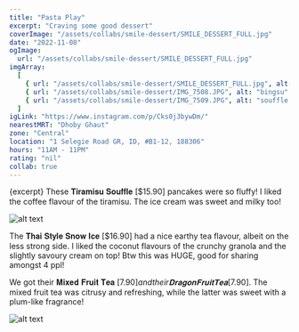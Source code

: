 ```yaml
---
title: "Pasta Play"
excerpt: "Craving some good dessert"
coverImage: "/assets/collabs/smile-dessert/SMILE_DESSERT_FULL.jpg"
date: "2022-11-08"
ogImage:
  url: "/assets/collabs/smile-dessert/SMILE_DESSERT_FULL.jpg"
imgArray:
  [
    { url: "/assets/collabs/smile-dessert/SMILE_DESSERT_FULL.jpg", alt: "full dessert shot" },
    { url: "/assets/collabs/smile-dessert/IMG_7508.JPG", alt: "bingsu" },
    { url: "/assets/collabs/smile-dessert/IMG_7509.JPG", alt: "souffle pancakes" },
  ]
igLink: "https://www.instagram.com/p/Cks0j3bywDm/"
nearestMRT: "Dhoby Ghaut"
zone: "Central"
location: "1 Selegie Road GR, ID, #B1-12, 188306"
hours: "11AM - 11PM"
rating: "nil"
collab: true
---
```


{excerpt} These 𝐓𝐢𝐫𝐚𝐦𝐢𝐬𝐮 𝐒𝐨𝐮𝐟𝐟𝐥𝐞 [$15.90] pancakes were so fluffy! I liked the coffee flavour of the tiramisu. The ice cream was sweet and milky too!

![alt text](/assets/collabs/smile-dessert/IMG_7508.JPG)

The 𝐓𝐡𝐚𝐢 𝐒𝐭𝐲𝐥𝐞 𝐒𝐧𝐨𝐰 𝐈𝐜𝐞 [$16.90] had a nice earthy tea flavour, albeit on the less strong side. I liked the coconut flavours of the crunchy granola and the slightly savoury cream on top! Btw this was HUGE, good for sharing amongst 4 ppl!

We got their 𝐌𝐢𝐱𝐞𝐝 𝐅𝐫𝐮𝐢𝐭 𝐓𝐞𝐚 [$7.90] and their 𝐃𝐫𝐚𝐠𝐨𝐧 𝐅𝐫𝐮𝐢𝐭 𝐓𝐞𝐚 [$7.90]. The mixed fruit tea was citrusy and refreshing, while the latter was sweet with a plum-like fragrance!

![alt text](/assets/collabs/smile-dessert/IMG_7508.JPG)